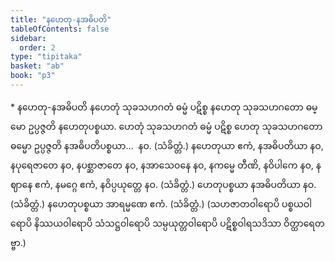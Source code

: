 ```yaml
---
title: "နဟေတု-နအဓိပတိ"
tableOfContents: false
sidebar:
  order: 2
type: "tipitaka"
basket: "ab"
book: "p3"
---
```



<DynamicBreadcrumb />

<Paragraph type="center" book="p3">
* နဟေတု-နအဓိပတိ
</Paragraph>

<Division number="244" book="p3" e="ch" v="39" p="248">

<Paragraph number="482" book="p3">
နဟေတုံ သုခသဟဂတံ ဓမ္မံ ပဋိစ္စ နဟေတု သုခသဟဂတော ဓမ္မော ဥပ္ပဇ္ဇတိ နဟေတုပစ္စယာ.
</Paragraph>

<Paragraph number="483" book="p3">
ဟေတုံ သုခသဟဂတံ ဓမ္မံ ပဋိစ္စ ဟေတု သုခသဟဂတော ဓမ္မော ဥပ္ပဇ္ဇတိ နအဓိပတိပစ္စယာ…  နဝ. (သံခိတ္တံ.)
</Paragraph>

</Division>
<Division number="245" book="p3" e="ch" v="39" p="248">

<Paragraph number="484" book="p3">
နဟေတုယာ ဧကံ, နအဓိပတိယာ နဝ, နပုရေဇာတေ နဝ, နပစ္ဆာဇာတေ နဝ, နအာသေဝနေ နဝ, နကမ္မေ တီဏိ, နဝိပါကေ နဝ, နဈာနေ ဧကံ, နမဂ္ဂေ ဧကံ, နဝိပ္ပယုတ္တေ နဝ. (သံခိတ္တံ.)
</Paragraph>

<Paragraph number="485" book="p3">
ဟေတုပစ္စယာ နအဓိပတိယာ နဝ. (သံခိတ္တံ.)
</Paragraph>

<Paragraph number="486" book="p3">
နဟေတုပစ္စယာ အာရမ္မဏေ ဧကံ. (သံခိတ္တံ.)
</Paragraph>

<Paragraph number="487" book="p3">
(သဟဇာတဝါရောပိ ပစ္စယဝါရောပိ နိဿယဝါရောပိ သံသဋ္ဌဝါရောပိ သမ္ပယုတ္တဝါရောပိ ပဋိစ္စဝါရသဒိသာ ဝိတ္ထာရေတဗ္ဗာ.)
</Paragraph>
</Division>